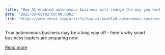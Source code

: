 ```yaml
---
title: "How AI-enabled autonomous business will change the way you work forever"
date: "2025-08-08T02:00:00.000Z"
link: "https://www.zdnet.com/article/how-ai-enabled-autonomous-business-will-change-the-way-you-work-forever/"
---
```


True autonomous business may be a long way off - here's why smart business leaders are preparing now.

[Read more](https://www.zdnet.com/article/how-ai-enabled-autonomous-business-will-change-the-way-you-work-forever/)
